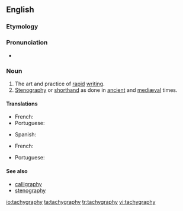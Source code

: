 ==English==
{{was wotd|2006|April|12}}

===Etymology===
{{confix|tachy|graphy}}

===Pronunciation===
* {{audio-pron|en-us-tachygraphy.ogg|ipa=/tæˈkɪɡrəfiː/|lang=en|country=us}}

===Noun===
{{en-noun|-}}

# The art and practice of [[rapid]] [[writing]].
# [[stenography|Stenography]] or [[shorthand]] as done in [[ancient]] and [[mediæval]] times.

====Translations====
{{trans-top|the art and practice of rapid writing}}
* French: {{t+|fr|tachygraphie|f}}
* Portuguese: {{t+|pt|taquigrafia|f}}
{{trans-mid}}
* Spanish: {{t+|es|taquigrafía|f}}
{{trans-bottom}}

{{trans-top|stenography as done in ancient times}}
* French: {{t+|fr|tachygraphie|f}}
{{trans-mid}}
* Portuguese: {{t+|pt|taquigrafia|f}}
{{trans-bottom}}

====See also====
* [[calligraphy]]
* [[stenography]]

[[io:tachygraphy]]
[[ta:tachygraphy]]
[[tr:tachygraphy]]
[[vi:tachygraphy]]